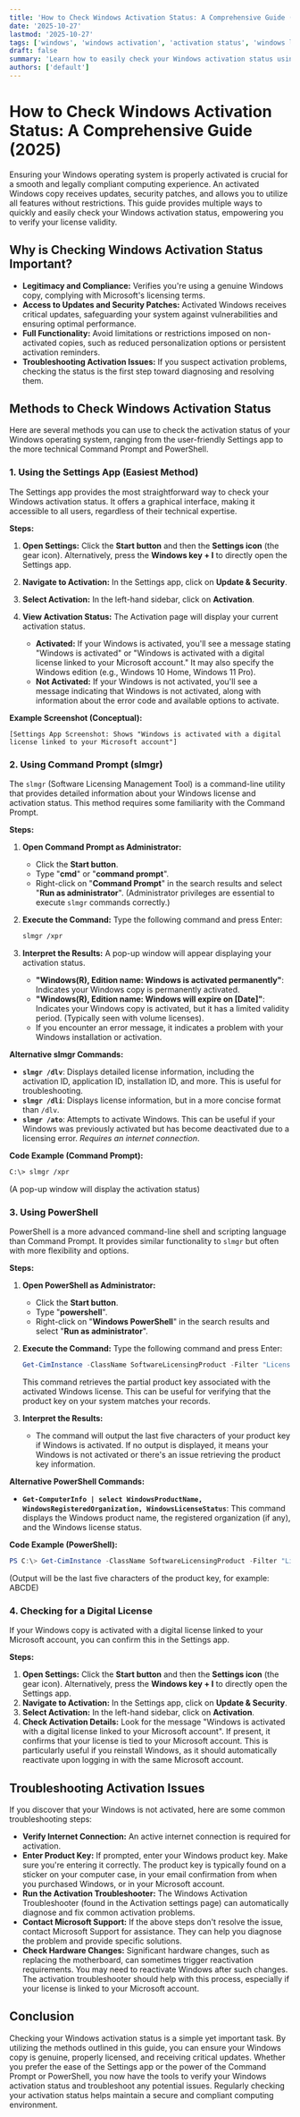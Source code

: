 ```yaml
---
title: 'How to Check Windows Activation Status: A Comprehensive Guide (2025)'
date: '2025-10-27'
lastmod: '2025-10-27'
tags: ['windows', 'windows activation', 'activation status', 'windows license', 'slmgr', 'command prompt', 'powershell', 'settings app', 'digital license', 'product key']
draft: false
summary: 'Learn how to easily check your Windows activation status using various methods: Settings app, Command Prompt (slmgr), PowerShell, and more. Ensure your Windows copy is genuine and properly activated.'
authors: ['default']
---
```


# How to Check Windows Activation Status: A Comprehensive Guide (2025)

Ensuring your Windows operating system is properly activated is crucial for a smooth and legally compliant computing experience.  An activated Windows copy receives updates, security patches, and allows you to utilize all features without restrictions. This guide provides multiple ways to quickly and easily check your Windows activation status, empowering you to verify your license validity.

## Why is Checking Windows Activation Status Important?

*   **Legitimacy and Compliance:**  Verifies you're using a genuine Windows copy, complying with Microsoft's licensing terms.
*   **Access to Updates and Security Patches:** Activated Windows receives critical updates, safeguarding your system against vulnerabilities and ensuring optimal performance.
*   **Full Functionality:**  Avoid limitations or restrictions imposed on non-activated copies, such as reduced personalization options or persistent activation reminders.
*   **Troubleshooting Activation Issues:**  If you suspect activation problems, checking the status is the first step toward diagnosing and resolving them.

## Methods to Check Windows Activation Status

Here are several methods you can use to check the activation status of your Windows operating system, ranging from the user-friendly Settings app to the more technical Command Prompt and PowerShell.

### 1. Using the Settings App (Easiest Method)

The Settings app provides the most straightforward way to check your Windows activation status.  It offers a graphical interface, making it accessible to all users, regardless of their technical expertise.

**Steps:**

1.  **Open Settings:**  Click the **Start button** and then the **Settings icon** (the gear icon). Alternatively, press the **Windows key + I** to directly open the Settings app.
2.  **Navigate to Activation:** In the Settings app, click on **Update & Security**.
3.  **Select Activation:**  In the left-hand sidebar, click on **Activation**.
4.  **View Activation Status:**  The Activation page will display your current activation status.

    *   **Activated:** If your Windows is activated, you'll see a message stating "Windows is activated" or "Windows is activated with a digital license linked to your Microsoft account."  It may also specify the Windows edition (e.g., Windows 10 Home, Windows 11 Pro).
    *   **Not Activated:** If your Windows is not activated, you'll see a message indicating that Windows is not activated, along with information about the error code and available options to activate.

**Example Screenshot (Conceptual):**

```
[Settings App Screenshot: Shows "Windows is activated with a digital license linked to your Microsoft account"]
```

### 2. Using Command Prompt (slmgr)

The `slmgr` (Software Licensing Management Tool) is a command-line utility that provides detailed information about your Windows license and activation status.  This method requires some familiarity with the Command Prompt.

**Steps:**

1.  **Open Command Prompt as Administrator:**
    *   Click the **Start button**.
    *   Type "**cmd**" or "**command prompt**".
    *   Right-click on "**Command Prompt**" in the search results and select "**Run as administrator**".  (Administrator privileges are essential to execute `slmgr` commands correctly.)
2.  **Execute the Command:**  Type the following command and press Enter:

    ```bash
    slmgr /xpr
    ```

3.  **Interpret the Results:** A pop-up window will appear displaying your activation status.

    *   **"Windows(R), Edition name: Windows is activated permanently"**:  Indicates your Windows copy is permanently activated.
    *   **"Windows(R), Edition name: Windows will expire on [Date]"**: Indicates your Windows copy is activated, but it has a limited validity period.  (Typically seen with volume licenses).
    *   If you encounter an error message, it indicates a problem with your Windows installation or activation.

**Alternative slmgr Commands:**

*   **`slmgr /dlv`**:  Displays detailed license information, including the activation ID, application ID, installation ID, and more.  This is useful for troubleshooting.
*   **`slmgr /dli`**: Displays license information, but in a more concise format than `/dlv`.
*   **`slmgr /ato`**:  Attempts to activate Windows.  This can be useful if your Windows was previously activated but has become deactivated due to a licensing error. *Requires an internet connection*.

**Code Example (Command Prompt):**

```bash
C:\> slmgr /xpr
```

(A pop-up window will display the activation status)

### 3. Using PowerShell

PowerShell is a more advanced command-line shell and scripting language than Command Prompt.  It provides similar functionality to `slmgr` but often with more flexibility and options.

**Steps:**

1.  **Open PowerShell as Administrator:**
    *   Click the **Start button**.
    *   Type "**powershell**".
    *   Right-click on "**Windows PowerShell**" in the search results and select "**Run as administrator**".
2.  **Execute the Command:** Type the following command and press Enter:

    ```powershell
    Get-CimInstance -ClassName SoftwareLicensingProduct -Filter "LicenseStatus = 1" | ForEach-Object {$_.PartialProductKey}
    ```

    This command retrieves the partial product key associated with the activated Windows license.  This can be useful for verifying that the product key on your system matches your records.

3.  **Interpret the Results:**

    *   The command will output the last five characters of your product key if Windows is activated.  If no output is displayed, it means your Windows is not activated or there's an issue retrieving the product key information.

**Alternative PowerShell Commands:**

*   **`Get-ComputerInfo | select WindowsProductName, WindowsRegisteredOrganization, WindowsLicenseStatus`**: This command displays the Windows product name, the registered organization (if any), and the Windows license status.

**Code Example (PowerShell):**

```powershell
PS C:\> Get-CimInstance -ClassName SoftwareLicensingProduct -Filter "LicenseStatus = 1" | ForEach-Object {$_.PartialProductKey}
```

(Output will be the last five characters of the product key, for example: ABCDE)

### 4. Checking for a Digital License

If your Windows copy is activated with a digital license linked to your Microsoft account, you can confirm this in the Settings app.

**Steps:**

1.  **Open Settings:** Click the **Start button** and then the **Settings icon** (the gear icon). Alternatively, press the **Windows key + I** to directly open the Settings app.
2.  **Navigate to Activation:** In the Settings app, click on **Update & Security**.
3.  **Select Activation:** In the left-hand sidebar, click on **Activation**.
4.  **Check Activation Details:** Look for the message "Windows is activated with a digital license linked to your Microsoft account". If present, it confirms that your license is tied to your Microsoft account.  This is particularly useful if you reinstall Windows, as it should automatically reactivate upon logging in with the same Microsoft account.

## Troubleshooting Activation Issues

If you discover that your Windows is not activated, here are some common troubleshooting steps:

*   **Verify Internet Connection:** An active internet connection is required for activation.
*   **Enter Product Key:**  If prompted, enter your Windows product key. Make sure you're entering it correctly. The product key is typically found on a sticker on your computer case, in your email confirmation from when you purchased Windows, or in your Microsoft account.
*   **Run the Activation Troubleshooter:**  The Windows Activation Troubleshooter (found in the Activation settings page) can automatically diagnose and fix common activation problems.
*   **Contact Microsoft Support:** If the above steps don't resolve the issue, contact Microsoft Support for assistance. They can help you diagnose the problem and provide specific solutions.
*   **Check Hardware Changes:** Significant hardware changes, such as replacing the motherboard, can sometimes trigger reactivation requirements.  You may need to reactivate Windows after such changes. The activation troubleshooter should help with this process, especially if your license is linked to your Microsoft account.

## Conclusion

Checking your Windows activation status is a simple yet important task.  By utilizing the methods outlined in this guide, you can ensure your Windows copy is genuine, properly licensed, and receiving critical updates. Whether you prefer the ease of the Settings app or the power of the Command Prompt or PowerShell, you now have the tools to verify your Windows activation status and troubleshoot any potential issues. Regularly checking your activation status helps maintain a secure and compliant computing environment.